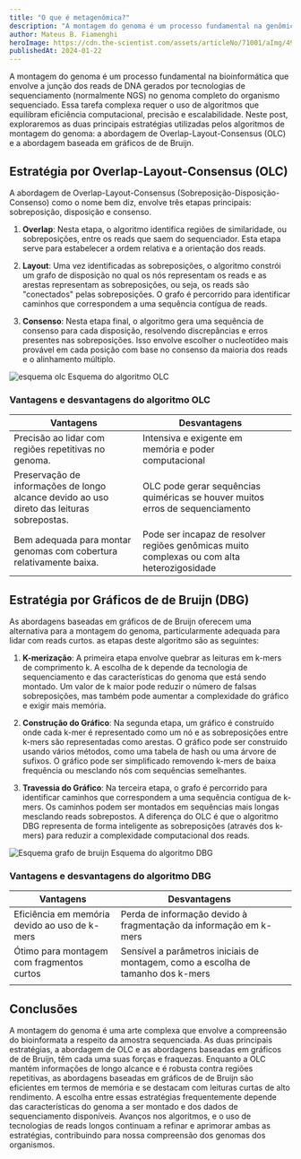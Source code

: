 ```yaml
---
title: "O que é metagenômica?"
description: "A montagem do genoma é um processo fundamental na genômica que envolve a junção das sequências fragmentadas de DNA geradas por tecnologias de sequenciamento em uma representação coerente do genoma de um organismo. Essa tarefa intricada requer algoritmos sofisticados que equilibram eficiência computacional, precisão e escalabilidade. Neste post científico, exploraremos as duas principais estratégias utilizadas pelos algoritmos de montagem do genoma: a abordagem de Overlap-Layout-Consensus e as abordagens baseadas em gráficos de de Bruijn."
author: Mateus B. Fiamenghi
heroImage: https://cdn.the-scientist.com/assets/articleNo/71001/aImg/49506/droplet-amplification-a-o.jpg
publishedAt: 2024-01-22
---
```



A montagem do genoma é um processo fundamental na bioinformática que envolve a junção dos reads de DNA gerados por tecnologias de sequenciamento (normalmente NGS) no genoma completo do organismo sequenciado. Essa tarefa complexa requer o uso de algoritmos  que equilibram eficiência computacional, precisão e escalabilidade. Neste post, exploraremos as duas principais estratégias utilizadas pelos algoritmos de montagem do genoma: a abordagem de Overlap-Layout-Consensus (OLC) e a abordagem baseada em gráficos de de Bruijn.

## Estratégia por Overlap-Layout-Consensus (OLC)

A abordagem de Overlap-Layout-Consensus (Sobreposição-Disposição-Consenso) como o nome bem diz, envolve três etapas principais: sobreposição, disposição e consenso.

1. **Overlap**: Nesta etapa, o algoritmo identifica regiões de similaridade, ou sobreposições, entre os reads que saem do sequenciador. Esta etapa serve para estabelecer a ordem relativa e a orientação dos reads.

2. **Layout**: Uma vez identificadas as sobreposições, o algoritmo constrói um grafo de disposição no qual os nós representam os reads e as arestas representam as sobreposições, ou seja, os reads são "conectados" pelas sobreposições. O grafo é percorrido para identificar caminhos que correspondem a uma sequência contígua de reads.

3. **Consenso**: Nesta etapa final, o algoritmo gera uma sequência de consenso para cada disposição, resolvendo discrepâncias e erros presentes nas sobreposições. Isso envolve escolher o nucleotídeo mais provável em cada posição com base no consenso da maioria dos reads e o alinhamento múltiplo.

<div class="flex flex-col items-center text-sm">
  <Image
    class="mb-0"
    src="https://www.arraygen.com/images/de-novo.png"
    alt="esquema olc"
    format="webp"
    width={604}
    height={420}
  />
  Esquema do algoritmo OLC
</div>

### Vantagens e desvantagens do algoritmo OLC
| Vantagens                                                                                  | Desvantagens                                                                                |   |
|--------------------------------------------------------------------------------------------|---------------------------------------------------------------------------------------------|---|
| Precisão ao lidar com regiões repetitivas no genoma.                                       | Intensiva e exigente em memória e poder computacional                                       |   |
| Preservação de informações de longo alcance devido ao uso direto das leituras sobrepostas. | OLC pode gerar sequências quiméricas se houver muitos erros de sequenciamento               |   |
| Bem adequada para montar genomas com cobertura relativamente baixa.                        | Pode ser incapaz de resolver regiões genômicas muito complexas ou com alta heterozigosidade |   |

## Estratégia por Gráficos de de Bruijn (DBG)

As abordagens baseadas em gráficos de de Bruijn oferecem uma alternativa para a montagem do genoma, particularmente adequada para lidar com reads curtos. as etapas deste algoritmo são as seguintes:

1. **K-merização**: A primeira etapa envolve quebrar as leituras em k-mers de comprimento k. A escolha de k depende da tecnologia de sequenciamento e das características do genoma que está sendo montado. Um valor de k maior pode reduzir o número de falsas sobreposições, mas também pode aumentar a complexidade do gráfico e exigir mais memória.

2. **Construção do Gráfico**: Na segunda etapa, um gráfico é construído onde cada k-mer é representado como um nó e as sobreposições entre k-mers são representadas como arestas. O gráfico pode ser construído usando vários métodos, como uma tabela de hash ou uma árvore de sufixos. O gráfico pode ser simplificado removendo k-mers de baixa frequência ou mesclando nós com sequências semelhantes.

3. **Travessia do Gráfico**: Na terceira etapa, o grafo é percorrido para identificar caminhos que correspondem a uma sequência contígua de k-mers. Os caminhos podem ser montados em sequências mais longas mesclando reads sobrepostos. A diferença do OLC é que o algoritmo DBG representa de forma inteligente as sobreposições (através dos k-mers) para reduzir a complexidade computacional dos reads.

<div class="flex flex-col items-center text-sm">
  <Image
    class="mb-0"
    src="https://media.springernature.com/lw685/springer-static/image/art%3A10.1038%2Fnbt.2023/MediaObjects/41587_2011_Article_BFnbt2023_Fig3_HTML.gif"
    alt="Esquema grafo de bruijn"
    format="webp"
    width={800}
    height={500}
  />
  Esquema do algoritmo DBG
</div>

### Vantagens e desvantagens do algoritmo DBG
| Vantagens                                     | Desvantagens                                                                     |   |
|-----------------------------------------------|----------------------------------------------------------------------------------|---|
| Eficiência em memória devido ao uso de k-mers | Perda de informação devido à fragmentação da informação em k-mers                |   |
| Ótimo para montagem com fragmentos curtos     | Sensível a parâmetros iniciais de montagem, como a escolha de tamanho dos k-mers |   |
|                                               |                                                                                  |   |

## Conclusões
A montagem do genoma é uma arte complexa que envolve a compreensão do bioinformata a respeito da amostra sequenciada. As duas principais estratégias, a abordagem de OLC e as abordagens baseadas em gráficos de de Bruijn, têm cada uma suas forças e fraquezas. Enquanto a OLC mantém informações de longo alcance e é robusta contra regiões repetitivas, as abordagens baseadas em gráficos de de Bruijn são eficientes em termos de memória e se destacam com leituras curtas de alto rendimento. A escolha entre essas estratégias frequentemente depende das características do genoma a ser montado e dos dados de sequenciamento disponíveis. Avanços nos algoritmos, e o uso de tecnologias de reads longos continuam a refinar e aprimorar ambas as estratégias, contribuindo para nossa compreensão dos genomas dos organismos.
